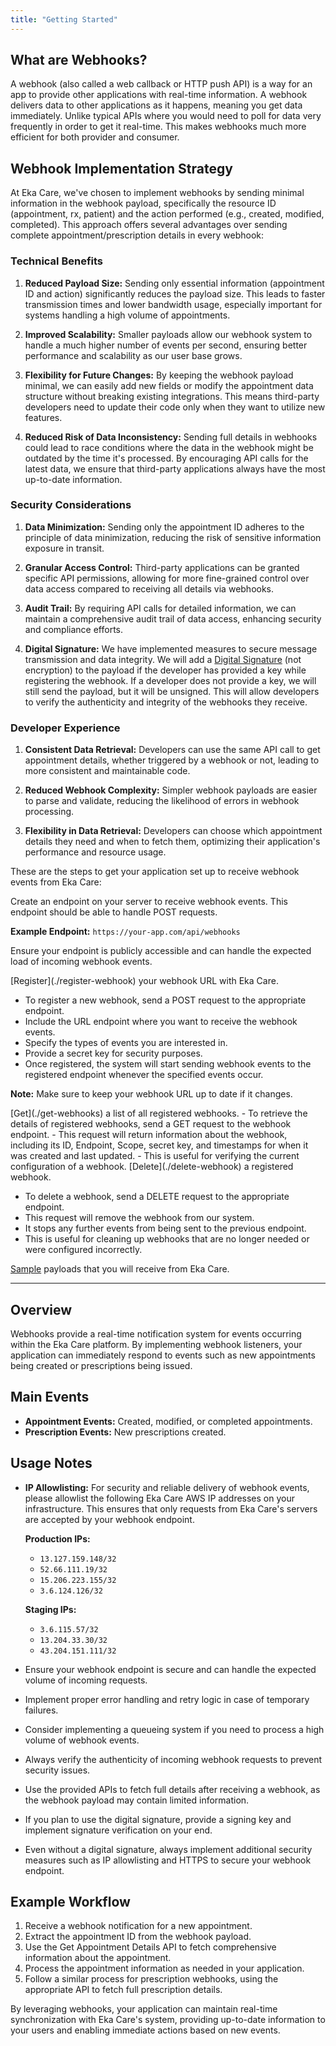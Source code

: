 ```yaml
---
title: "Getting Started"
---
```


## What are Webhooks?

A webhook (also called a web callback or HTTP push API) is a way for an app to provide other applications with real-time information. A webhook delivers data to other applications as it happens, meaning you get data immediately. Unlike typical APIs where you would need to poll for data very frequently in order to get it real-time. This makes webhooks much more efficient for both provider and consumer.


## Webhook Implementation Strategy

At Eka Care, we've chosen to implement webhooks by sending minimal information in the webhook payload, specifically the resource ID (appointment, rx, patient) and the action performed (e.g., created, modified, completed). This approach offers several advantages over sending complete appointment/prescription details in every webhook:

### Technical Benefits

1. **Reduced Payload Size:** Sending only essential information (appointment ID and action) significantly reduces the payload size. This leads to faster transmission times and lower bandwidth usage, especially important for systems handling a high volume of appointments.

2. **Improved Scalability:** Smaller payloads allow our webhook system to handle a much higher number of events per second, ensuring better performance and scalability as our user base grows.

3. **Flexibility for Future Changes:** By keeping the webhook payload minimal, we can easily add new fields or modify the appointment data structure without breaking existing integrations. This means third-party developers need to update their code only when they want to utilize new features.

4. **Reduced Risk of Data Inconsistency:** Sending full details in webhooks could lead to race conditions where the data in the webhook might be outdated by the time it's processed. By encouraging API calls for the latest data, we ensure that third-party applications always have the most up-to-date information.

### Security Considerations

1. **Data Minimization:** Sending only the appointment ID adheres to the principle of data minimization, reducing the risk of sensitive information exposure in transit.

2. **Granular Access Control:** Third-party applications can be granted specific API permissions, allowing for more fine-grained control over data access compared to receiving all details via webhooks.

3. **Audit Trail:** By requiring API calls for detailed information, we can maintain a comprehensive audit trail of data access, enhancing security and compliance efforts.

4. **Digital Signature:** We have implemented measures to secure message transmission and data integrity. We will add a [Digital Signature](./webhook-signature) (not encryption) to the payload if the developer has provided a key while registering the webhook. If a developer does not provide a key, we will still send the payload, but it will be unsigned. This will allow developers to verify the authenticity and integrity of the webhooks they receive.

### Developer Experience

1. **Consistent Data Retrieval:** Developers can use the same API call to get appointment details, whether triggered by a webhook or not, leading to more consistent and maintainable code.

2. **Reduced Webhook Complexity:** Simpler webhook payloads are easier to parse and validate, reducing the likelihood of errors in webhook processing.

3. **Flexibility in Data Retrieval:** Developers can choose which appointment details they need and when to fetch them, optimizing their application's performance and resource usage.


These are the steps to get your application set up to receive webhook events from Eka Care:

<Steps>

<Step title="Set Up Webhook Endpoint">
Create an endpoint on your server to receive webhook events. This endpoint should be able to handle POST requests.

**Example Endpoint:** `https://your-app.com/api/webhooks`

Ensure your endpoint is publicly accessible and can handle the expected load of incoming webhook events.
</Step>

<Step title="Register Webhook URL">
[Register](./register-webhook) your webhook URL with Eka Care.

- To register a new webhook, send a POST request to the appropriate endpoint.
- Include the URL endpoint where you want to receive the webhook events.
- Specify the types of events you are interested in.
- Provide a secret key for security purposes.
- Once registered, the system will start sending webhook events to the registered endpoint whenever the specified events occur.

**Note:** Make sure to keep your webhook URL up to date if it changes.
</Step>


<Step title="Get All Registered Webhooks">
[Get](./get-webhooks) a list of all registered webhooks.
- To retrieve the details of registered webhooks, send a GET request to the webhook endpoint.
- This request will return information about the webhook, including its ID, Endpoint, Scope, secret key, and timestamps for when it was created and last updated.
- This is useful for verifying the current configuration of a webhook.

</Step>


<Step title="Delete Registered Webhook">
[Delete](./delete-webhook) a registered webhook.

- To delete a webhook, send a DELETE request to the appropriate endpoint.
- This request will remove the webhook from our system.
- It stops any further events from being sent to the previous endpoint.
- This is useful for cleaning up webhooks that are no longer needed or were configured incorrectly.

</Step>
</Steps>

[Sample](./webhook-samples) payloads that you will receive from Eka Care.

---

## Overview

Webhooks provide a real-time notification system for events occurring within the Eka Care platform. By implementing webhook listeners, your application can immediately respond to events such as new appointments being created or prescriptions being issued.

## Main Events

- **Appointment Events:** Created, modified, or completed appointments.
- **Prescription Events:** New prescriptions created.

## Usage Notes

- **IP Allowlisting:**
For security and reliable delivery of webhook events, please allowlist the following Eka Care AWS IP addresses on your infrastructure. This ensures that only requests from Eka Care's servers are accepted by your webhook endpoint.

    **Production IPs:**
    - `13.127.159.148/32`
    - `52.66.111.19/32`
    - `15.206.223.155/32`
    - `3.6.124.126/32`

    **Staging IPs:**
    - `3.6.115.57/32`
    - `13.204.33.30/32`
    - `43.204.151.111/32`

- Ensure your webhook endpoint is secure and can handle the expected volume of incoming requests.
- Implement proper error handling and retry logic in case of temporary failures.
- Consider implementing a queueing system if you need to process a high volume of webhook events.
- Always verify the authenticity of incoming webhook requests to prevent security issues.
- Use the provided APIs to fetch full details after receiving a webhook, as the webhook payload may contain limited information.
- If you plan to use the digital signature, provide a signing key and implement signature verification on your end.
- Even without a digital signature, always implement additional security measures such as IP allowlisting and HTTPS to secure your webhook endpoint.

## Example Workflow

1. Receive a webhook notification for a new appointment.
2. Extract the appointment ID from the webhook payload.
3. Use the Get Appointment Details API to fetch comprehensive information about the appointment.
4. Process the appointment information as needed in your application.
5. Follow a similar process for prescription webhooks, using the appropriate API to fetch full prescription details.

By leveraging webhooks, your application can maintain real-time synchronization with Eka Care's system, providing up-to-date information to your users and enabling immediate actions based on new events.
